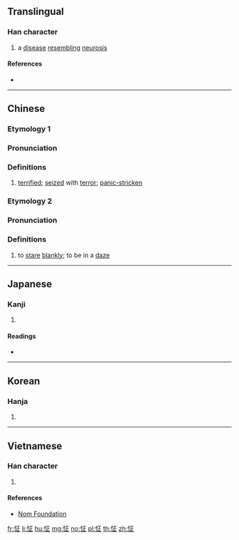 ==Translingual==

===Han character===
{{Han char|rn=61|rad=心|as=05|sn=8|four=91011|canj=PMYM|ids=⿰忄正}}

# a [[disease]] [[resembling]] [[neurosis]]

====References====
* {{Han ref|kx=0380.140|dkj=10445|dj=0708.140|hdz=42283.050|uh=6014|ud=24596|bh=A9C3|bd=43459}}

----

==Chinese==
{{zh-forms}}

===Etymology 1===
===Pronunciation===
{{zh-pron
|m=zhēng
|c=zing1
|md=
|mn=qz,xm,zz:cheng
|w=
|mc=y
|oc=y
|cat=
}}

===Definitions===
{{zh-hanzi}}

# [[terrified]]; [[seize]]d with [[terror]]; [[panic-stricken]]

===Etymology 2===
===Pronunciation===
{{zh-pron
|m=zhèng
|c=zing1
|md=
|w=
|cat=
}}

===Definitions===
{{zh-hanzi}}

# {{lb|zh|dialect}} to [[stare]] [[blankly]]; to be in a [[daze]]

----

==Japanese==

===Kanji===
{{ja-kanji|grade=|rs=心05}}

# {{defn|lang=ja|sort=心05}}

====Readings====
* {{ja-readings|on=[[せい]] (sei), [[しょう]] (shō)|kun=[[おそれあわてる]] (osoreawateru)}}

----

==Korean==

===Hanja===
{{ko-hanja|hangeul=정|eumhun=|rv=jeong|mr=chŏng|y=ceng}}

# {{defn|lang=ko|sort=心05}}

----

==Vietnamese==

===Han character===
{{vi-readings|rs=心05|hanviet=chinh}}

# {{defn|lang=vi|sort=心05}}

====References====
* [http://nomfoundation.org/common/nom_details.php?codepoint=6014 Nom Foundation]

[[fr:怔]]
[[li:怔]]
[[hu:怔]]
[[mg:怔]]
[[no:怔]]
[[pl:怔]]
[[th:怔]]
[[zh:怔]]